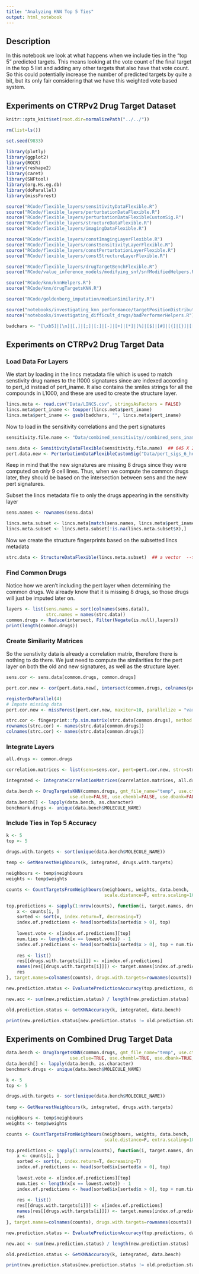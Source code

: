 ```yaml
---
title: "Analyzing KNN Top 5 Ties"
output: html_notebook
---
```


## Description

In this notebook we look at what happens when we include ties in the "top 5" predicted targets. This means looking at the vote count of the final target in the top 5 list and adding any other targets that also have that vote count. So this could potentially increase the number of predicted targets by quite a bit, but its only fair considering that we have this weighted vote based system. 

## Experiments on CTRPv2 Drug Target Dataset

```r
knitr::opts_knit$set(root.dir=normalizePath("../../"))
```

```r
rm(list=ls())

set.seed(9833)

library(plotly)
library(ggplot2)
library(ROCR)
library(reshape2)
library(caret)
library(SNFtool)
library(org.Hs.eg.db)
library(doParallel)
library(missForest)

source("RCode/flexible_layers/sensitivityDataFlexible.R")
source("RCode/flexible_layers/perturbationDataFlexible.R")
source("RCode/flexible_layers/perturbationDataFlexibleCustomSig.R")
source("RCode/flexible_layers/structureDataFlexible.R")
source("RCode/flexible_layers/imagingDataFlexible.R")

source("RCode/flexible_layers/constImagingLayerFlexible.R")
source("RCode/flexible_layers/constSensitivityLayerFlexible.R")
source("RCode/flexible_layers/constPerturbationLayerFlexible.R")
source("RCode/flexible_layers/constStructureLayerFlexible.R")

source("RCode/flexible_layers/drugTargetBenchFlexible.R")
source("RCode/value_inference_models/modifying_snf/snfModifiedHelpers.R")

source("RCode/knn/knnHelpers.R")
source("RCode/knn/drugTargetsKNN.R")

source("RCode/goldenberg_imputation/medianSimilarity.R")

source("notebooks/investigating_knn_performance/targetPositionDistributionHelpers.R")
source("notebooks/investigating_difficult_drugs/badPerformerHelpers.R")

badchars <- "[\xb5]|[\n]|[,]|[;]|[:]|[-]|[+]|[*]|[%]|[$]|[#]|[{]|[}]|[[]|[]]|[|]|[\\^]|[/]|[\\]|[.]|[_]|[ ]"
```

## Experiments on CTRPv2 Drug Target Data

### Load Data For Layers

We start by loading in the lincs metadata file which is used to match senstivity drug names to the l1000 signatures since are indexed according to pert_id instead of pert_iname. It also contains the smiles strings for all the compounds in L1000, and these are used to create the structure layer.

```r
lincs.meta <- read.csv("Data/LINCS.csv", stringsAsFactors = FALSE)
lincs.meta$pert_iname <- toupper(lincs.meta$pert_iname)
lincs.meta$pert_iname <- gsub(badchars, "", lincs.meta$pert_iname)
```

Now to load in the sensitivity correlations and the pert signatures

```r
sensitivity.file.name <- "Data/combined_sensitivity//combined_sens_iname_replaced.RData"

sens.data <- SensitivityDataFlexible(sensitivity.file.name)  ## 645 X 239
pert.data.new <- PerturbationDataFlexibleCustomSig("Data/pert_sigs_6_hour/pert_features_full.RData")
```

Keep in mind that the new signatures are missing 8 drugs since they were computed on only 9 cell lines. Thus, when we compute the common drugs later, they should be based on the intersection between sens and the new pert signatures.

Subset the lincs metadata file to only the drugs appearing in the sensitivity layer

```r
sens.names <- rownames(sens.data)

lincs.meta.subset <- lincs.meta[match(sens.names, lincs.meta$pert_iname),]
lincs.meta.subset <- lincs.meta.subset[!is.na(lincs.meta.subset$X),]
```


Now we create the structure fingerprints based on the subsetted lincs metadata

```r
strc.data <- StructureDataFlexible(lincs.meta.subset)  ## a vector  --> 239 elemnts
```

### Find Common Drugs

Notice how we aren't including the pert layer when determining the common drugs. We already know that it is missing 8 drugs, so those drugs will just be imputed later on.

```r
layers <- list(sens.names = sort(colnames(sens.data)), 
               strc.names = names(strc.data))
common.drugs <- Reduce(intersect, Filter(Negate(is.null),layers))
print(length(common.drugs))
```

### Create Similarity Matrices

So the senstivity data is already a correlation matrix, therefore there is nothing to do there. We just need to compute the similarities for the pert layer on both the old and new signatures, as well as the structure layer.

```r
sens.cor <- sens.data[common.drugs, common.drugs]

pert.cor.new <- cor(pert.data.new[, intersect(common.drugs, colnames(pert.data.new))], method="pearson", use="pairwise.complete.obs")

registerDoParallel(4)
# Impute missing data
pert.cor.new <- missForest(pert.cor.new, maxiter=10, parallelize = "variables")$ximp

strc.cor <- fingerprint::fp.sim.matrix(strc.data[common.drugs], method = "tanimoto")
rownames(strc.cor) <- names(strc.data[common.drugs])
colnames(strc.cor) <- names(strc.data[common.drugs])
```

### Integrate Layers

```r
all.drugs <- common.drugs

correlation.matrices <- list(sens=sens.cor, pert=pert.cor.new, strc=strc.cor)

integrated <- IntegrateCorrelationMatrices(correlation.matrices, all.drugs)
```

```r
data.bench <- DrugTargetsKNN(common.drugs, gmt_file_name="temp", use.ctrpv2=TRUE,
                        use.clue=FALSE, use.chembl=FALSE, use.dbank=FALSE, use.dtc=FALSE)
data.bench[] <- lapply(data.bench, as.character)
benchmark.drugs <- unique(data.bench$MOLECULE_NAME)
```

### Include Ties in Top 5 Accuracy

```r
k <- 5
top <- 5

drugs.with.targets <- sort(unique(data.bench$MOLECULE_NAME))
    
temp <- GetNearestNeighbours(k, integrated, drugs.with.targets)

neighbours <- temp$neighbours
weights <- temp$weights

counts <- CountTargetsFromNeighbours(neighbours, weights, data.bench, 
                                     scale.distance=F, extra.scaling=100)

top.predictions <- sapply(1:nrow(counts), function(i, target.names, drugs.with.targets) {
    x <- counts[i, ]
    sorted <- sort(x, index.return=T, decreasing=T)
    index.of.predictions <- head(sorted$ix[sorted$x > 0], top)
    
    lowest.vote <- x[index.of.predictions][top]
    num.ties <- length(x[x == lowest.vote]) - 1
    index.of.predictions <- head(sorted$ix[sorted$x > 0], top + num.ties)
    
    res <- list()
    res[[drugs.with.targets[i]]] <- x[index.of.predictions]
    names(res[[drugs.with.targets[i]]]) <- target.names[index.of.predictions]
    res
}, target.names=colnames(counts), drugs.with.targets=rownames(counts))

new.prediction.status <- EvaluatePredictionAccuracy(top.predictions, data.bench)

new.acc <- sum(new.prediction.status) / length(new.prediction.status)

old.prediction.status <- GetKNNAccuracy(k, integrated, data.bench)

print(new.prediction.status[new.prediction.status != old.prediction.status])
```


## Experiments on Combined Drug Target Data

```r
data.bench <- DrugTargetsKNN(common.drugs, gmt_file_name="temp", use.ctrpv2=TRUE,
                        use.clue=TRUE, use.chembl=TRUE, use.dbank=TRUE, use.dtc=FALSE)
data.bench[] <- lapply(data.bench, as.character)
benchmark.drugs <- unique(data.bench$MOLECULE_NAME)
```

```r
k <- 5
top <- 5

drugs.with.targets <- sort(unique(data.bench$MOLECULE_NAME))
    
temp <- GetNearestNeighbours(k, integrated, drugs.with.targets)

neighbours <- temp$neighbours
weights <- temp$weights

counts <- CountTargetsFromNeighbours(neighbours, weights, data.bench, 
                                     scale.distance=F, extra.scaling=100)

top.predictions <- sapply(1:nrow(counts), function(i, target.names, drugs.with.targets) {
    x <- counts[i, ]
    sorted <- sort(x, index.return=T, decreasing=T)
    index.of.predictions <- head(sorted$ix[sorted$x > 0], top)
    
    lowest.vote <- x[index.of.predictions][top]
    num.ties <- length(x[x == lowest.vote]) - 1
    index.of.predictions <- head(sorted$ix[sorted$x > 0], top + num.ties)
    
    res <- list()
    res[[drugs.with.targets[i]]] <- x[index.of.predictions]
    names(res[[drugs.with.targets[i]]]) <- target.names[index.of.predictions]
    res
}, target.names=colnames(counts), drugs.with.targets=rownames(counts))

new.prediction.status <- EvaluatePredictionAccuracy(top.predictions, data.bench)

new.acc <- sum(new.prediction.status) / length(new.prediction.status)

old.prediction.status <- GetKNNAccuracy(k, integrated, data.bench)

print(new.prediction.status[new.prediction.status != old.prediction.status])
```
